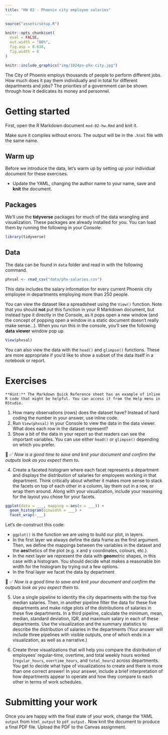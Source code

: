 ```yaml
---
title: "HW 02 - Phoenix city employee salaries"
---
```


```r
source("assets/setup.R")

knitr::opts_chunk$set(
  eval = FALSE,
  out.width = "80%",
  fig.asp = 0.618,
  fig.width = 6
)
```

```r
knitr::include_graphics("img/1024px-phx-city.jpg")
```

<!-- Note: data from https://data.world/city-of-phoenix/2b41f4f8-fe6f-48d3-8097-ad44ee5bd616 -->

The City of Phoenix employs thousands of people to perform different jobs. How much does it pay them individually and in total for different departments and jobs? The priorities of a government can be shown through how it dedicates its money and personnel.

# Getting started

First, open the R Markdown document `mod-02-hw.Rmd` and knit it.

Make sure it compiles without errors. The output will be in the `.html` file with the same name.

## Warm up

Before we introduce the data, let's warm up by setting up your individual document for these exercises.

-   Update the YAML, changing the author name to your name, save and **knit** the document.

## Packages

We'll use the **tidyverse** packages for much of the data wrangling and visualization.
These packages are already installed for you.
You can load them by running the following in your Console:

```r
library(tidyverse)
```

## Data

The data can be found in `data` folder and read in with the following command.

```r
phxsal <- read_csv("data/phx-salaries.csv")
```

This data includes the salary information for every current Phoenix city employee in departments employing more than 250 people.

You can view the dataset like a spreadsheet using the `View()` function.
Note that you should **not** put this function in your R Markdown document, but instead type it directly in the Console, as it pops open a new window (and the concept of popping open a window in a static document doesn't really make sense...).
When you run this in the console, you'll see the following **data viewer** window pop up.

```r
View(phxsal)
```

You can also view the data with the `head()` and `glimpse()` functions. These are more appropriate if you'd like to show a subset of the data itself in a notebook or report.

# Exercises

```marginfigure
**Hint:** The Markdown Quick Reference sheet has an example of inline R code that might be helpful. You can access it from the Help menu in RStudio.
```

1.  How many observations (rows) does the dataset have? Instead of hard coding the number in your answer, use inline code.
2.  Run `View(phxsal)` in your Console to view the data in the data viewer. What does each row in the dataset represent?
3. Show a bit of the data in your report so that readers can see the important variables. You can use either `head()` or `glimpse()` depending on which you prefer.

🧶 ✅  *Now is a good time to save and knit your document and confirm the outputs look as you expect them to.*

4.  Create a faceted histogram where each facet represents a department and displays the distribution of salaries for employees working in that department. Think critically about whether it makes more sense to stack the facets on top of each other in a column, lay them out in a row, or wrap them around. Along with your visualization, include your reasoning for the layout you chose for your facets.

```r
ggplot(data = ___, mapping = aes(x = ___)) +
  geom_histogram(binwidth = ___) +
  facet_wrap(~___)
```

Let's de-construct this code:

-   `ggplot()` is the function we are using to build our plot, in layers.
-   In the first layer we always define the data frame as the first argument. Then, we define the mappings between the variables in the dataset and the **aes**thetics of the plot (e.g. x and y coordinates, colours, etc.).
-   In the next layer we represent the data with **geom**etric shapes, in this case with a histogram. You should decide what makes a reasonable bin width for the histogram by trying out a few options.
-   In the final layer we facet the data by department

🧶 ✅  *Now is a good time to save and knit your document and confirm the outputs look as you expect them to.*

5.  Use a single pipeline to identity the city departments with the top five median salaries. Then, in another pipeline filter the data for these five departments and make ridge plots of the distributions of salaries in these five departments. In a third pipeline, calculate the minimum, mean, median, standard deviation, IQR, and maximum salary in each of these departments. Use the visualization and the summary statistics to describe the distribution of salaries in the departments (Your answer will include three pipelines with visible outputs, one of which ends in a visualization, as well as a narrative.)

6.  Create three visualizations that will help you compare the distribution of employees' regular-time, overtime, and total weekly hours worked (`regular_hours`, `overtime_hours`, and `total_hours`) across departments. You get to decide what type of visualizations to create and there is more than one correct answer! In your answer, include a brief interpretation of how departments appear to operate and how they compare to each other in terms of work schedules.

# Submitting your work

Once you are happy with the final state of your work, change the YAML `output` from `html_output` to `pdf_output.` Now knit the document to produce a final PDF file. Upload the PDF to the Canvas assignment.  
